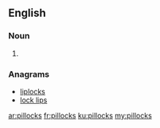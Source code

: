 ==English==

===Noun===
{{head|en}}

# {{plural of|pillock}}

===Anagrams===
* [[liplocks#English|liplocks]]
* [[lock lips#English|lock lips]]

[[ar:pillocks]]
[[fr:pillocks]]
[[ku:pillocks]]
[[my:pillocks]]